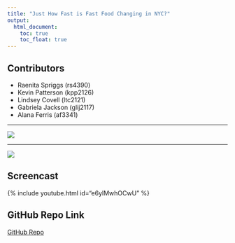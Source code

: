 ```yaml
---
title: "Just How Fast is Fast Food Changing in NYC?"
output: 
  html_document:
    toc: true
    toc_float: true
---
```


## Contributors

* Raenita Spriggs (rs4390)
* Kevin Patterson (kpp2126)
* Lindsey Covell (ltc2121)
* Gabriela Jackson (glij2117)
* Alana Ferris (af3341)

---

![](images/nutrition label.jpg)

---
![](images/NYC_Downtown_Manhattan_Skyline_seen_from_Paulus_Hook_2019-12-20_IMG_7347_FRD_(cropped).jpg)

## Screencast
{% include youtube.html id="e6ylMwhOCwU" %} 

## GitHub Repo Link
[GitHub Repo](https://github.com/glj2117/p8105_final_website.io)